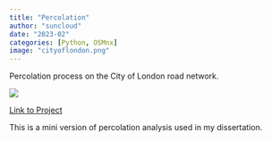 ```yaml
---
title: "Percolation"
author: "suncloud"
date: "2023-02"
categories: [Python, OSMnx]
image: "cityoflondon.png"
---
```


Percolation process on the City of London road network.

![](cityoflondon.png)

[Link to Project](https://sunny-netizen.github.io/portfolio/html/london.html)

This is a mini version of percolation analysis used in my dissertation.

